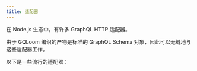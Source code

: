 ```yaml
---
title: 适配器
---
```


在 Node.js 生态中，有许多 GraphQL HTTP 适配器。

由于 GQLoom 编织的产物是标准的 GraphQL Schema 对象，因此可以无缝地与这些适配器工作。

以下是一些流行的适配器：

<Cards>
  <Card 
    href="./adapters/yoga" 
    title="Yoga" 
    description="重写了功能齐全的 GraphQL 服务器，重点关注简便的设置、性能和良好的开发人员体验。"
  />
  <Card
    href="./adapters/apollo"
    title="Apollo Server"
    description="符合规范且可用于生产的 JavaScript GraphQL 服务器，可让您以模式优先的方式进行开发。专为 Express、Connect、Hapi、Koa 等而构建"
  />
  <Card
    href="./adapters/mercurius"
    title="Mercurius"
    description="使用 Fastify 实现 GraphQL 服务器和网关。"
  />
</Cards>
